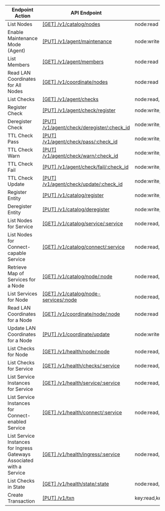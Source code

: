 | Endpoint Action      | API Endpoint           | Access Level   | Note   |
| -------------------- | ---------------------- | -------------- | ------ |
List Nodes|[[GET] /v1/catalog/nodes](https://www.consul.io/api-docs/catalog#list-nodes)|node:read|
Enable Maintenance Mode (Agent)|[[PUT] /v1/agent/maintenance](https://www.consul.io/api-docs/agent#enable-maintenance-mode)|node:write|
List Members|[[GET] /v1/agent/members](https://www.consul.io/api-docs/agent#list-members)|node:read|
Read LAN Coordinates for All Nodes|[[GET] /v1/coordinate/nodes](https://www.consul.io/api-docs/coordinate#read-lan-coordinates-for-all-nodes)|node:read|
List Checks|[[GET] /v1/agent/checks](https://www.consul.io/api-docs/agent/check#list-checks)|node:read,service:read|
Register Check|[[PUT] /v1/agent/check/register](https://www.consul.io/api-docs/agent/check#register-check)|node:write,service:write|
Deregister Check|[[PUT] /v1/agent/check/deregister/:check_id](https://www.consul.io/api-docs/agent/check#deregister-check)|node:write,service:write|
TTL Check Pass|[[PUT] /v1/agent/check/pass/:check_id](https://www.consul.io/api-docs/agent/check#ttl-check-pass)|node:write,service:write|
TTL Check Warn|[[PUT] /v1/agent/check/warn/:check_id](https://www.consul.io/api-docs/agent/check#ttl-check-warn)|node:write,service:write|
TTL Check Fail|[[PUT] /v1/agent/check/fail/:check_id](https://www.consul.io/api-docs/agent/check#ttl-check-fail)|node:write,service:write|
TTL Check Update|[[PUT] /v1/agent/check/update/:check_id](https://www.consul.io/api-docs/agent/check#ttl-check-update)|node:write,service:write|
Register Entity|[[PUT] /v1/catalog/register](https://www.consul.io/api-docs/catalog#register-entity)|node:write,service:write|
Deregister Entity|[[PUT] /v1/catalog/deregister](https://www.consul.io/api-docs/catalog#deregister-entity)|node:write,service:write|
List Nodes for Service|[[GET] /v1/catalog/service/:service](https://www.consul.io/api-docs/catalog#list-nodes-for-service)|node:read,service:read|
List Nodes for Connect-capable Service|[[GET] /v1/catalog/connect/:service](https://www.consul.io/api-docs/catalog#list-nodes-for-connect-capable-service)|node:read,service:read|
Retrieve Map of Services for a Node|[[GET] /v1/catalog/node/:node](https://www.consul.io/api-docs/catalog#retrieve-map-of-services-for-a-node)|node:read,service:read|
List Services for Node|[[GET] /v1/catalog/node-services/:node](https://www.consul.io/api-docs/catalog#list-services-for-node)|node:read,service:read|
Read LAN Coordinates for a Node|[[GET] /v1/coordinate/node/:node](https://www.consul.io/api-docs/coordinate#read-lan-coordinates-for-a-node)|node:read|
Update LAN Coordinates for a Node|[[PUT] /v1/coordinate/update](https://www.consul.io/api-docs/coordinate#update-lan-coordinates-for-a-node)|node:write|
List Checks for Node|[[GET] /v1/health/node/:node](https://www.consul.io/api-docs/health#list-checks-for-node)|node:read,service:read|
List Checks for Service|[[GET] /v1/health/checks/:service](https://www.consul.io/api-docs/health#list-checks-for-service)|node:read,service:read|
List Service Instances for Service|[[GET] /v1/health/service/:service](https://www.consul.io/api-docs/health#list-nodes-for-service)|node:read,service:read|
List Service Instances for Connect-enabled Service|[[GET] /v1/health/connect/:service](https://www.consul.io/api-docs/health#list-service-instances-for-connect-enabled-service)|node:read,service:read|
List Service Instances for Ingress Gateways Associated with a Service|[[GET] /v1/health/ingress/:service](https://www.consul.io/api-docs/health#list-service-instances-for-ingress-gateways-associated-with-a-service)|node:read,service:read|
List Checks in State|[[GET] /v1/health/state/:state](https://www.consul.io/api-docs/health#list-checks-in-state)|node:read,service:read|
Create Transaction|[[PUT] /v1/txn](https://www.consul.io/api-docs/txn#create-transaction)|key:read,key:write,node:read,node:write,service:read,service:write|
